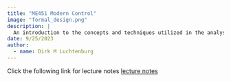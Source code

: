 ```yaml
---
title: "ME451 Modern Control"
image: "formal_design.png"
description: | 
  An introduction to the concepts and techniques utilized in the analysis and design of robust control systems. Topics include a review of state-space control systems concepts; standard regulator problem; reduced order observers and state feedback controllers; optimal and robust control design methods; utilization of computer-aided optimal control systems design software such as MATLAB. Techniques developed will be applied, in the form of student design projects, to a variety of challenging control systems design problems. 
date: 9/25/2023
author:
  - name: Dirk M Luchtenburg
---
```

Click the following link for lecture notes [lecture notes](../../book/index.html)